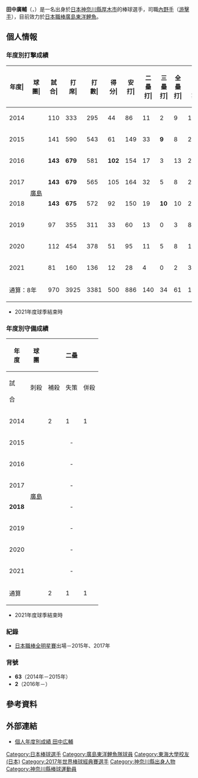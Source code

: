 {{Infobox NPB player|
|name=田中廣輔|
|image=20140906 Kousuke Tanaka, infielder of the Hiroshima Toyo Carp, at Yokohama Stadium.JPG|
|width=300|
|position=內野手|
|team=廣島東洋鯉魚|
|number=2|
|bats=左|
|throws=右|
|birthdate={{birth_date_and_age|1989|7|3|mf=y}}|
|birthplace={{JPN}}[[神奈川縣|神奈川縣]][[厚木市|厚木市]]|
|debutdate=3月29日
|debutyear=2014年
|debutteam=廣島東洋鯉魚
|statyear=2021年球季
|stat1label=打擊率
|stat1value=0.262
|stat2label=全壘打
|stat2value=61
|stat3label=打點
|stat3value=312
|stat4label=盜壘
|stat4value=128
|teams=<nowiki></nowiki>
* 東海大學附屬相模高等學校
* [[東海大學_(日本)|東海大學]]
* [[東日本旅客鐵道|JR東日本]]
* [[廣島東洋鯉魚|廣島東洋鯉魚]]（2014年－）
}}
{{MedalTableTop}}
{{MedalSport|男子[[棒球|棒球]]}}
{{MedalCountry|{{JPN}}}}
{{MedalCompetition|[[世界棒球經典賽|世界棒球經典賽]]}}
{{MedalBronze|[[2017年世界棒球經典賽|2017年 洛杉磯]]|隊際}}
{{MedalCompetition|[[亞洲棒球錦標賽|亞洲棒球錦標賽]]}}
{{MedalGold|[[2012年亞洲棒球錦標賽|2012年 台中]]|隊際}}
{{MedalCompetition|[[東亞運動會|東亞運動會]]}}
{{MedalGold|[[2013年東亞運動會|2013年 天津]]|[[2013年東亞運動會棒球比賽|隊際]]}}
{{MedalBottom}}
{{Japanese|japanese=田中 広輔|kana=たなか こうすけ|romaji=Tanaka Kohsuke}}

'''田中廣輔'''（{{jpn|j=田中 広輔|hg=たなか こうすけ|rm=Tanaka Kohsuke}}，{{bd|1989年|7月3日||catIdx=Tanaka, Kohsuke}}）是一名出身於[[日本|日本]][[神奈川縣|神奈川縣]][[厚木市|厚木市]]的棒球選手，司職[[內野手|內野手]]（[[游擊手|游擊手]]），目前效力於[[日本職棒|日本職棒]][[廣島東洋鯉魚|廣島東洋鯉魚]]。

== 個人情報 ==
=== 年度別打擊成績 ===
{| class="wikitable" style="text-align:right; font-size:small"
|-bgcolor="#efefef"
!年度|!!球團|!!試合|!!打<br>席|!!打<br>數|!!得分|!!安打|!!二<br>壘<br>打|!!三<br>壘<br>打|!!全<br>壘<br>打|!!壘<br>打<br>數|!!打點|!!盜壘|!!盜<br>壘<br>刺|!!觸擊|!!犧<br>牲<br>打|!!保送|!!敬遠|!!觸身|!!三振|!!雙殺|!!打<br>擊<br>率|!!上<br>壘<br>率|!!長<br>打<br>率|!!OPS
|-
|style="text-align: center;"|2014
|rowspan="8" style="text-align:center; white-space:nowrap;"|[[廣島東洋鯉魚|廣島]]
|110||333||295||44||86||11||2||9||128||34||10||3||5||5||24||0||4||68||6||.292||.348||.434||.781
|-
|style="text-align:center;"|2015
|141||590||543||61||149||33||'''9'''||8||224||45||6||7||5||1||34||2||7||105||8||.274||.325||.413||.737
|-
|style="text-align:center;"|2016
|'''143'''||'''679'''||581||'''102'''||154||17||3||13||216||39||28||'''19'''||3||1||77||1||'''17'''||119||1||.265||.367||.372||.739
|-
|style="text-align:center;"|2017
|'''143'''||'''679'''||565||105||164||32||5||8||230||60||'''35'''||'''13'''||6||4||89||2||'''15'''||120||5||.290||'''.398'''||.407||.805
|-
|style="text-align:center;"|2018
|'''143'''||'''675'''||572||92||150||19||'''10'''||10||219||60||32||'''13'''||6||5||75||3||17||118||6||.262||.362||.383||.745
|-
|style="text-align:center;"|2019
|97||355||311||33||60||13||0||3||82||27||8||3||4||6||32||2||2||89||4||.193||.268||.264||.531
|-
|style="text-align:center;"|2020
|112||454||378||51||95||11||5||8||140||39||8||4||12||4||55||3||5||86||1||.251||.351||.370||.721
|-
|style="text-align:center;"|2021
|81||160||136||12||28||4||0||2||38||8||1||3||4||0||18||0||2||23||0||.206||.308||.279||.587
|-
!colspan="2"|通算：8年
|970||3925||3381||500||886||140||34||61||1277||312||128||65||45||26||404||13||69||728||31||.262||.350||.378||.728
|}
* 2021年度球季結束時

=== 年度別守備成績 ===
{| class="wikitable" style="text-align: right; font-size: small;"
!rowspan="2"|年<br />度!!rowspan="2"|球<br />團!!colspan="6"|二壘!!colspan="6"|三壘!!colspan="6"|游擊
|-style="line-height:1.25em;"
!試<br /><br />合!!刺殺<br /><br />!!補殺<br /><br />!!失策<br /><br />!!併殺<br /><br />!!守備率<br /><br />!!<br /><br />合!!刺<br /><br />殺!!補<br /><br />殺!!失<br /><br />策!!併<br /><br />殺!!守<br />備<br />率!!試<br /><br />合!!刺<br /><br />殺!!補<br /><br />殺!!失<br /><br />策!!併<br /><br />殺!!守<br />備<br />率
|-
|style="text-align:center;"|2014
| style="text-align: center; white-space:nowrap;" rowspan="8" |[[廣島東洋鯉魚|廣島]]
|2||1||1||0||0||1.000||39||11||73||1||10||.988||60||82||141||7||30||.970
|-
|style="text-align:center;"|2015
|colspan="6" style="text-align:center;"|-||colspan="6" style="text-align:center;"|-||141||'''212'''||'''476'''||'''22'''||'''79'''||.969
|-
|style="text-align:center;"|2016
|colspan="6" style="text-align:center;"|-||colspan="6" style="text-align:center;"|-||'''143'''||'''224'''||'''467'''||'''18'''||'''97'''||.975
|-
|style="text-align:center;"|2017
|colspan="6" style="text-align:center;"|-||colspan="6" style="text-align:center;"|-||'''143'''||207||'''467'''||'''16'''||91||.977
|-
|style="text-align:center;"|'''2018'''
|colspan="6" style="text-align:center;"|-||colspan="6" style="text-align:center;"|-||'''143'''||194||449||7||87||.989
|-
|style="text-align:center;"|2019
|colspan="6" style="text-align:center;"|-||colspan="6" style="text-align:center;"|-||96||116||241||9||52||.975
|-
|style="text-align:center;"|2020
|colspan="6" style="text-align:center;"|-||colspan="6" style="text-align:center;"|-||112||165||287||12||62||.974
|-
|style="text-align:center;"|2021
|colspan="6" style="text-align:center;"|-||21||2||8||1||0||.909||42||40||81||4||14||.968
|-
! colspan="2" |通算
|2||1||1||0||0||1.000||60||13||81||2||10||.979||880||1240||2609||95||512||.976
|}
* 2021年度球季結束時

=== 紀錄 ===
* [[日本職棒全明星賽|日本職棒全明星賽]]出場－2015年、2017年

=== 背號 ===
* '''63'''（2014年－2015年）
* '''2'''（2016年－）

== 參考資料 ==
{{reflist}}

== 外部連結 ==
* [http://npb.jp/bis/players/61965139.html 個人年度別成績 田中広輔] {{Wayback|url=http://npb.jp/bis/players/61965139.html |date=20210118033331 }} {{ja icon}}

{{廣島東洋鯉魚球團球員名單}}
{{中央聯盟最高上壘率}}
{{中央聯盟盗壘王}}
{{中央聯盟最佳九人 (遊擊手)}}
{{2017年第四屆世界棒球經典賽日本成棒代表隊}}
{{DEFAULTSORT:Tanaka, Kohsuke}}
[[Category:日本棒球選手|Category:日本棒球選手]]
[[Category:廣島東洋鯉魚隊球員|Category:廣島東洋鯉魚隊球員]]
[[Category:東海大學校友_(日本)|Category:東海大學校友 (日本)]]
[[Category:2017年世界棒球經典賽選手|Category:2017年世界棒球經典賽選手]]
[[Category:神奈川縣出身人物|Category:神奈川縣出身人物]]
[[Category:神奈川縣棒球運動員|Category:神奈川縣棒球運動員]]